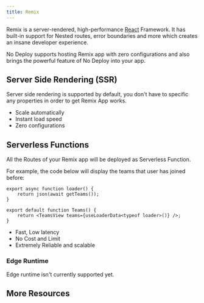 ```yaml
---
title: Remix
---
```


Remix is a server-rendered, high-performance [React](https://react.dev) Framework. It has built-in support for Nested routes, error boundaries and more which creates an insane developer experience.

No Deploy supports hosting Remix app with zero configurations and also brings the powerful feature of No Deploy into your app.

## Server Side Rendering (SSR)

Server side rendering is supported by default, you don't have to specific any properties in order to get Remix App works.

-   Scale automatically
-   Instant load speed
-   Zero configurations

## Serverless Functions

All the Routes of your Remix app will be deployed as Serverless Function.

For example, the code below will display the teams that user has joined before:

```tsx
export async function loader() {
    return json(await getTeams());
}

export default function Teams() {
    return <TeamsView teams={useLoaderData<typeof loader>()} />;
}
```

-   Fast, Low latency
-   No Cost and Limit
-   Extremely Reliable and scalable

### Edge Runtime

Edge runtime isn't currently supported yet.

## More Resources

<Cards>
    <Card
        href="https://remix.run/docs"
        title="Remix Documentation"
        description="Learn More about Remix"
    />
</Cards>
